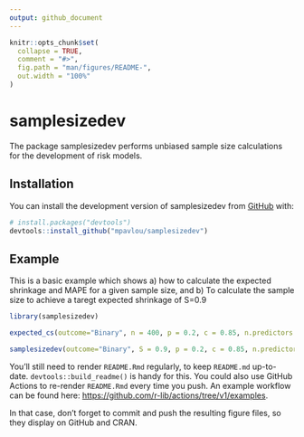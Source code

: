 ```yaml
---
output: github_document
---
```


<!-- README.md is generated from README.Rmd. Please edit that file -->

```r
knitr::opts_chunk$set(
  collapse = TRUE,
  comment = "#>",
  fig.path = "man/figures/README-",
  out.width = "100%"
)
```

# samplesizedev

<!-- badges: start -->
<!-- badges: end -->

The package samplesizedev performs unbiased sample size calculations for the development of risk models.

## Installation

You can install the development version of samplesizedev from [GitHub](https://github.com/) with:

``` r
# install.packages("devtools")
devtools::install_github("mpavlou/samplesizedev")
```

## Example

This is a basic example which shows 
a) how to calculate the expected shrinkage and MAPE for a given sample size, and 
b) To calculate the sample size to achieve a taregt expected shrinkage of S=0.9

```r
library(samplesizedev)

expected_cs(outcome="Binary", n = 400, p = 0.2, c = 0.85, n.predictors = 10, nsim = 1000)

samplesizedev(outcome="Binary", S = 0.9, p = 0.2, c = 0.85, n.predictors = 10,  nsim = 1000)
```


You'll still need to render `README.Rmd` regularly, to keep `README.md` up-to-date. `devtools::build_readme()` is handy for this. You could also use GitHub Actions to re-render `README.Rmd` every time you push. An example workflow can be found here: <https://github.com/r-lib/actions/tree/v1/examples>.


In that case, don't forget to commit and push the resulting figure files, so they display on GitHub and CRAN.
